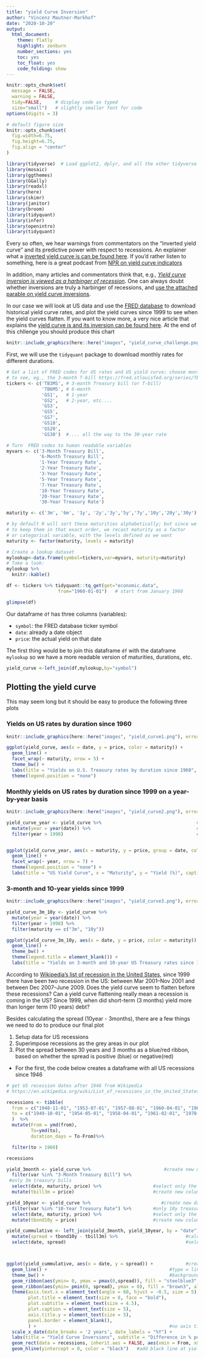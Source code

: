 ```yaml
---
title: "yield Curve Inversion"
author: "Vincenz Mautner-Markhof"
date: "2020-10-20"
output:
  html_document:
    theme: flatly
    highlight: zenburn
    number_sections: yes
    toc: yes
    toc_float: yes
    code_folding: show
---
```



```r
knitr::opts_chunk$set(
  message = FALSE, 
  warning = FALSE, 
  tidy=FALSE,     # display code as typed
  size="small")   # slightly smaller font for code
options(digits = 3)

# default figure size
knitr::opts_chunk$set(
  fig.width=6.75, 
  fig.height=6.75,
  fig.align = "center"
)
```

```r
library(tidyverse)  # Load ggplot2, dplyr, and all the other tidyverse packages
library(mosaic)
library(ggthemes)
library(GGally)
library(readxl)
library(here)
library(skimr)
library(janitor)
library(broom)
library(tidyquant)
library(infer)
library(openintro)
library(tidyquant)
```

Every so often, we hear warnings from commentators on the "inverted yield curve" and its predictive power with respect to recessions. An explainer what a [inverted yield curve is can be found here](https://www.reuters.com/article/us-usa-economy-yieldcurve-explainer/explainer-what-is-an-inverted-yield-curve-idUSKBN1O50GA). If you'd rather listen to something, here is a great podcast from [NPR on yield curve indicators](https://www.podbean.com/media/share/dir-4zgj9-6aefd11)

In addition, many articles and commentators think that, e.g., [*Yield curve inversion is viewed as a harbinger of recession*](https://www.bloomberg.com/news/articles/2019-08-14/u-k-yield-curve-inverts-for-first-time-since-financial-crisis). One can always doubt whether inversions are truly a harbinger of recessions, and [use the attached parable on yield curve inversions](https://twitter.com/5_min_macro/status/1161627360946511873).

In our case we will look at US data and use the [FRED database](https://fred.stlouisfed.org/) to download historical yield curve rates, and plot the yield curves since 1999 to see when the yield curves flatten. If you want to know more, a very nice article that explains the [yield curve is and its inversion can be found here](https://fredblog.stlouisfed.org/2018/10/the-data-behind-the-fear-of-yield-curve-inversions/). At the end of this chllenge you should produce this chart

```r
knitr::include_graphics(here::here("images", "yield_curve_challenge.png"), error = FALSE)
```

First, we will use the `tidyquant` package to download monthly rates for different durations. 

```r
# Get a list of FRED codes for US rates and US yield curve; choose monthly frequency
# to see, eg., the 3-month T-bill https://fred.stlouisfed.org/series/TB3MS
tickers <- c('TB3MS', # 3-month Treasury bill (or T-bill)
             'TB6MS', # 6-month
             'GS1',   # 1-year
             'GS2',   # 2-year, etc....
             'GS3',
             'GS5',
             'GS7',
             'GS10',
             'GS20',
             'GS30')  #.... all the way to the 30-year rate

# Turn  FRED codes to human readable variables
myvars <- c('3-Month Treasury Bill',
            '6-Month Treasury Bill',
            '1-Year Treasury Rate',
            '2-Year Treasury Rate',
            '3-Year Treasury Rate',
            '5-Year Treasury Rate',
            '7-Year Treasury Rate',
            '10-Year Treasury Rate',
            '20-Year Treasury Rate',
            '30-Year Treasury Rate')

maturity <- c('3m', '6m', '1y', '2y','3y','5y','7y','10y','20y','30y')

# by default R will sort these maturities alphabetically; but since we want
# to keep them in that exact order, we recast maturity as a factor 
# or categorical variable, with the levels defined as we want
maturity <- factor(maturity, levels = maturity)

# Create a lookup dataset
mylookup<-data.frame(symbol=tickers,var=myvars, maturity=maturity)
# Take a look:
mylookup %>% 
  knitr::kable()

df <- tickers %>% tidyquant::tq_get(get="economic.data", 
                   from="1960-01-01")   # start from January 1960

glimpse(df)
```

Our dataframe `df` has three columns (variables):

- `symbol`: the FRED database ticker symbol
- `date`: already a date object
- `price`: the actual yield on that date

The first thing would be to join this dataframe `df` with the dataframe `mylookup` so we have a more readable version of maturities, durations, etc.

```r

yield_curve <-left_join(df,mylookup,by="symbol") 
```

## Plotting the yield curve

This may seem long but it should be easy to produce the following three plots

### Yields on US rates by duration since 1960

```r
knitr::include_graphics(here::here("images", "yield_curve1.png"), error = FALSE)

ggplot(yield_curve, aes(x = date, y = price, color = maturity)) +       #Create a plot
  geom_line() +                                                         #type = scatterplot
  facet_wrap(~ maturity, nrow = 5) +                                    #show every year in extra plot
  theme_bw() +                                                          #change to theme_bw() to have white background + black frame around plot
  labs(title = "Yields on U.S. Treasury rates by duration since 1960", x = "", y = "%", caption = "Source: St. Louis Federal Reserve Economic Database (FRED)") +                                            #add title, caption and name of y axis. Delete name of x axis
  theme(legend.position = "none")                                       
```

### Monthly yields on US rates by duration since 1999 on a year-by-year basis

```r
knitr::include_graphics(here::here("images", "yield_curve2.png"), error = FALSE)

yield_curve_year <- yield_curve %>%                                   #create new dataset
  mutate(year = year(date)) %>%                                       #make the date variables to year variables that we can better work with it
  filter(year > 1998)                                                 #include only years >= 1999


ggplot(yield_curve_year, aes(x = maturity, y = price, group = date, color = factor(year))) +    #create a plot
  geom_line() +                                                                                 #type of plot = line diagram
  facet_wrap(~ year, nrow = 7) +                                                                #show plots for euch year in seperate plots
  theme(legend.position = "none") +                                                             #delete the legend
  labs(title = "US Yield Curve", x = "Maturity", y = "Yield (%)", caption = "Source: St. Louis Federal Reserve Economic Database (FRED)")                                                             #add title, x & y name and caption
```

### 3-month and 10-year yields since 1999

```r
knitr::include_graphics(here::here("images", "yield_curve3.png"), error = FALSE)

yield_curve_3m_10y <- yield_curve %>%                                   #create new dataset including 3months and 10year bonds only
  mutate(year = year(date)) %>%                                         #make the date variables to year variables that we can better work with it
  filter(year > 1998) %>%                                               #include only years >= 1999
  filter(maturity == c("3m", "10y"))                                    #filter for 3month and 10year bonds

ggplot(yield_curve_3m_10y, aes(x = date, y = price, color = maturity)) +  #create a plot
  geom_line() +                                                           #type of plot = line diagram
  theme_bw() +                                                            #change to theme_bw() to have white background + black frame
  theme(legend.title = element_blank()) +                                 #delete the legend title
  labs(title = "Yields on 3-month and 10-year US Treasury rates since 1999", caption = "Source: St. Louis Federal Reserve Economic Database (FRED)", x ="", y ="%")                                          #add title, caption and y axis name. Delete x axis name
```


According to [Wikipedia's list of recession in the United States](https://en.wikipedia.org/wiki/List_of_recessions_in_the_United_States), since 1999 there have been two recession in the US: between Mar 2001–Nov 2001 and between Dec 2007–June 2009. Does the yield curve seem to flatten before these recessions? Can a yield curve flattening really mean a recession is coming in the US? Since 1999, when did short-term (3 months) yield more than longer term (10 years) debt?

Besides calculating the spread (10year - 3months), there are a few things we need to do to produce our final plot

1. Setup data for US recessions 
1. Superimpose recessions as the grey areas in our plot
1. Plot the spread between 30 years and 3 months as a blue/red ribbon, based on whether the spread is positive (blue) or negative(red)


- For the first, the code below creates a dataframe with all US recessions since 1946

```r

# get US recession dates after 1946 from Wikipedia 
# https://en.wikipedia.org/wiki/List_of_recessions_in_the_United_States

recessions <- tibble(
  from = c("1948-11-01", "1953-07-01", "1957-08-01", "1960-04-01", "1969-12-01", "1973-11-01", "1980-01-01","1981-07-01", "1990-07-01", "2001-03-01", "2007-12-01"),  
  to = c("1949-10-01", "1954-05-01", "1958-04-01", "1961-02-01", "1970-11-01", "1975-03-01", "1980-07-01", "1982-11-01", "1991-03-01", "2001-11-01", "2009-06-01") 
  )  %>% 
  mutate(From = ymd(from), 
         To=ymd(to),
         duration_days = To-From)%>%

  filter(to > 1960)

recessions
```

```r

yield_3month <- yield_curve %>%                           #create new dataset
  filter(var %in% "3-Month Treasury Bill") %>%  
 #only 3m treasury bills
  select(date, maturity, price) %>%                   #select only the columns "date", "maturity", and "price"
  mutate(tbill3m = price)                             #create new column

yield_10year <- yield_curve %>%                          #create new dataset
  filter(var %in% "10-Year Treasury Rate") %>%        #only 10y treasury bills
  select(date, maturity, price) %>%                   #select only the columns "date", "maturity", and "price"
  mutate(tbond10y = price)                            #create new column

yield_cummulative <- left_join(yield_3month, yield_10year, by = "date") %>%    #left-join the two new datasets
  mutate(spread = tbond10y - tbill3m) %>%                         #calculate the spread in new column
  select(date, spread)                                            #select only "date" adn "spread"



ggplot(yield_cummulative, aes(x = date, y = spread)) +            #create ggplot
  geom_line() +                                             #type = linegraph
  theme_bw() +                                              #background of plot = white
  geom_ribbon(aes(ymin= 0, ymax = pmax(0,spread)), fill = "steelblue3", alpha = 0.5) +  #positive values are blew
  geom_ribbon(aes(ymin= pmin(0, spread), ymax = 0), fill = "brown3", alpha = 0.5) +     #negative values are red
  theme(axis.text.x = element_text(angle = 60, hjust = -0.5, size = 5),                 #size of x axis lables
        plot.title = element_text(size = 8, face = "bold"),                             #change title theme
        plot.subtitle = element_text(size = 4.5),                                       #cahnge subtitle size
        plot.caption = element_text(size = 5),                                          #change caption size
        axis.title.y = element_text(size = 5),                                          #change y axis label size
        panel.border = element_blank(),                                                 #no border
        ) +                                                 #no axis ticks
  scale_x_date(date_breaks = '2 years', date_labels = "%Y") +                        #change the scale of x labels
  labs(title = "Yield Curve Inversions", subtitle = "Difference in % points, monthly averages \nShaded areas represent recession", y = "(10 year-3 month) spread yield in %", caption = "Source: FRED, Federal Reserve Bank of St. Louis", x = "") +
  geom_rect(data = recessions, inherit.aes = FALSE, aes(xmin = From, xmax = To, ymin = -Inf, ymax = Inf), fill = "grey", alpha = 0.8) + #recessions in grey
  geom_hline(yintercept = 0, color = "black")   #add black line at yield spread = 0

```
